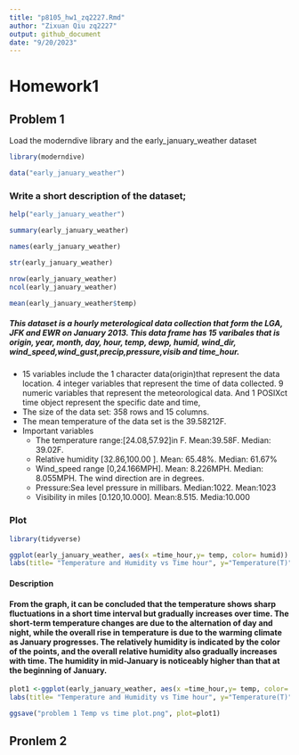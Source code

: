 ```yaml
---
title: "p8105_hw1_zq2227.Rmd"
author: "Zixuan Qiu zq2227"
output: github_document
date: "9/20/2023"
---
```

# Homework1

## Problem 1
Load the moderndive library and the early_january_weather dataset
```r
library(moderndive)
```

```r
data("early_january_weather")
```


### Write a short description of the dataset;
```r
help("early_january_weather")
```

```r
summary(early_january_weather)

names(early_january_weather)

str(early_january_weather)

```
```r
nrow(early_january_weather)
ncol(early_january_weather)
```
```r
mean(early_january_weather$temp)
```
##### This dataset is a hourly meterological data collection that form the  LGA, JFK and EWR on January 2013. This data frame has 15 varibales that is origin, year, month, day, hour, temp, dewp, humid, wind_dir, wind_speed,wind_gust,precip,pressure,visib and time_hour.
 * 15 variables include the 1 character data(origin)that represent the data location. 4 integer variables that represent the time of data collected. 9 numeric variables that represent the meteorological data. And 1 POSIXct time object represent  the specific date and time,  
 * The size of the data set: 358 rows and 15 columns.
 * The mean temperature of the data set is the 39.58212F.
 * Important variables
   * The temperature range:[24.08,57.92]in F. Mean:39.58F. Median: 39.02F.
   * Relative humidity [32.86,100.00 ].  Mean: 65.48%. Median: 61.67%
   * Wind_speed range [0,24.166MPH]. Mean: 8.226MPH. Median: 8.055MPH.  The wind direction are in degrees.
   * Pressure:Sea level pressure in millibars. Median:1022. Mean:1023
   * Visibility in miles [0.120,10.000].  Mean:8.515. Media:10.000  


### Plot 
```r
library(tidyverse)
```
```r
ggplot(early_january_weather, aes(x =time_hour,y= temp, color= humid)) + geom_point(size=3) +
labs(title= "Temperature and Humidity vs Time hour", y="Temperature(T)", x="Time")
```

#### Description
#### From the graph, it can be concluded that the temperature shows sharp fluctuations in a short  time interval but gradually increases over time. The short-term temperature changes are due to the alternation of day and night, while the overall rise in temperature is due to the warming climate as January progresses. The  relatively humidity is indicated by the color of the points, and the overall relative humidity also gradually increases with time. The humidity in mid-January is noticeably higher than that at the beginning of January.

```r
plot1 <-ggplot(early_january_weather, aes(x =time_hour,y= temp, color= humid)) + geom_point(size=3) +
labs(title= "Temperature and Humidity vs Time hour", y="Temperature(T)", x="Time")
```
```r
ggsave("problem 1 Temp vs time plot.png", plot=plot1)

```


## Pronlem 2 




